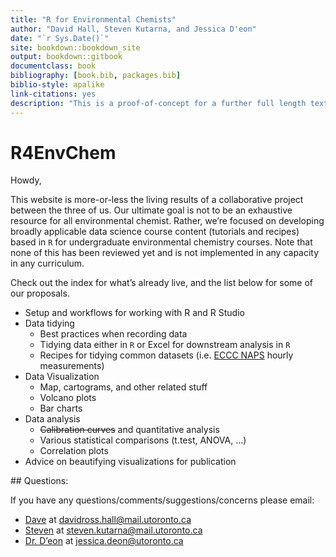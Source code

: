 ```yaml
--- 
title: "R for Environmental Chemists"
author: "David Hall, Steven Kutarna, and Jessica D'eon"
date: "`r Sys.Date()`"
site: bookdown::bookdown_site
output: bookdown::gitbook
documentclass: book
bibliography: [book.bib, packages.bib]
biblio-style: apalike
link-citations: yes
description: "This is a proof-of-concept for a further full length textbook."
---
```


# R4EnvChem {-}

Howdy, 

This website is more-or-less the living results of a collaborative project between the three of us. Our ultimate goal is not to be an exhaustive resource for all environmental chemist. Rather, we're focused on developing broadly applicable data science course content (tutorials and recipes) based in `R` for undergraduate environmental chemistry courses. Note that none of this has been reviewed yet and is not implemented in any capacity in any curriculum. 

Check out the index for what's already live, and the list below for some of our proposals. 

  - Setup and workflows for working with R and R Studio
  - Data tidying
    - Best practices when recording data
    - Tidying data either in `R` or Excel for downstream analysis in `R`
    - Recipes for tidying common datasets (i.e. [ECCC NAPS](https://open.canada.ca/data/en/dataset/1b36a356-defd-4813-acea-47bc3abd859b) hourly measurements)
  - Data Visualization
    - Map, cartograms, and other related stuff 
    - Volcano plots
    - Bar charts    
  - Data analysis
    - ~~Calibration curves~~ and quantitative analysis
    - Various statistical comparisons (t.test, ANOVA, ...)
    - Correlation plots
  - Advice on beautifying visualizations for publication
  
  ## Questions: 
  
  If you have any questions/comments/suggestions/concerns please email:
  
  - [Dave](https://sites.chem.utoronto.ca/penglab/content/people) at [davidross.hall@mail.utoronto.ca](davidross.hall@mail.utoronto.ca)
  - [Steven](https://sites.chem.utoronto.ca/penglab/content/people) at [steven.kutarna@mail.utoronto.ca](steven.kutarna@mail.utoronto.ca)
  - [Dr. D'eon](https://www.chemistry.utoronto.ca/people/directories/all-faculty/jessica-deon) at [jessica.deon@utoronto.ca](jessica.deon@utoronto.ca)
  
  